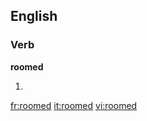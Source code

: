 ==English==

===Verb===
'''roomed'''

# {{past of|[[room]]}}

[[fr:roomed]]
[[it:roomed]]
[[vi:roomed]]